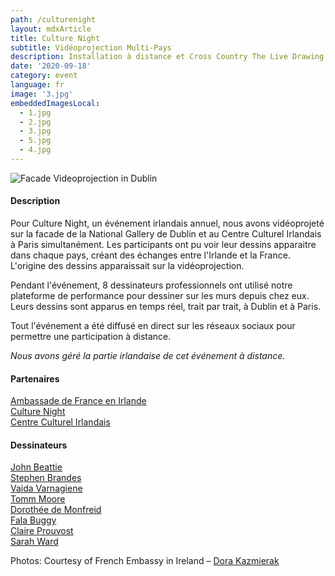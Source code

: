 ```yaml
---
path: /culturenight
layout: mdxArticle
title: Culture Night
subtitle: Vidéoprojection Multi-Pays
description: Installation à distance et Cross Country The Live Drawing Project pour Culture Night à Dublin et Paris simultanément
date: '2020-09-18'
category: event
language: fr
image: '3.jpg'
embeddedImagesLocal:
  - 1.jpg
  - 2.jpg
  - 3.jpg
  - 5.jpg
  - 4.jpg
---
```


![Facade Videoprojection in Dublin](5.jpg)

#### Description

Pour Culture Night, un événement irlandais annuel, nous avons vidéoprojeté sur la facade de la National Gallery de Dublin et au Centre Culturel Irlandais à Paris simultanément. Les participants ont pu voir leur dessins apparaitre dans chaque pays, créant des échanges entre l'Irlande et la France. L'origine des dessins apparaissait sur la vidéoprojection.

Pendant l'événement, 8 dessinateurs professionnels ont utilisé notre plateforme de performance pour dessiner sur les murs depuis chez eux. Leurs dessins sont apparus en temps réel, trait par trait, à Dublin et à Paris.

Tout l'événement a été diffusé en direct sur les réseaux sociaux pour permettre une participation à distance.

_Nous avons géré la partie irlandaise de cet événement à distance._

#### Partenaires

[Ambassade de France en Irlande](https://ie.ambafrance.org/)  
[Culture Night](https://culturenight.ie/)  
[Centre Culturel Irlandais](https://www.centreculturelirlandais.com/)

#### Dessinateurs

[John Beattie](https://www.johnbeattie.ie/)  
[Stephen Brandes](http://www.stephenbrandes.com/)  
[Vaida Varnagiene](https://vaidavarnagiene.weebly.com/)  
[Tomm Moore](https://www.cartoonsaloon.ie/)  
[Dorothée de Monfreid](https://www.dorotheedemonfreid.fr/)  
[Fala Buggy](https://falabuggy.com/)  
[Claire Prouvost](https://claireprouvost.com/)  
[Sarah Ward](http://www.gingerbred.co.uk/)

 <ImageGrid props={props}/>

Photos: Courtesy of French Embassy in Ireland – [Dora Kazmierak](https://www.dorakazmierak.com/)
